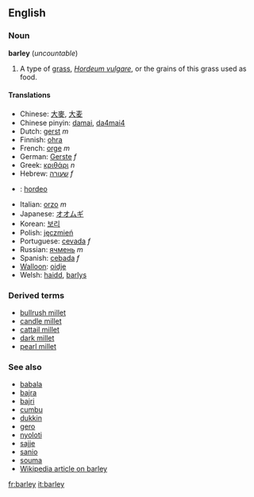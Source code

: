 ==English==
===Noun===
'''barley''' (''uncountable'')

#A type of [[grass]], ''[[Hordeum vulgare]]'', or the grains of this grass used as food.

====Translations====
*Chinese: [[大麥]], [[大麦]]
*Chinese pinyin: [[damai]], [[da4mai4]]
*Dutch: [[gerst]] ''m''
*Finnish: [[ohra]]
*French: [[orge]] ''m''
*German: [[Gerste]] ''f''
*Greek: [[κριθάρι]] ''n''
*Hebrew: [[שעורה]] ''f''
*{{io}} : [[hordeo]]
*Italian: [[orzo]] ''m''
*Japanese: [[オオムギ]]
*Korean: [[보리]]
*Polish: [[jęczmień]]
*Portuguese: [[cevada]] ''f''
*Russian: [[ячмень]] ''m''
*Spanish: [[cebada]] ''f''
*[[Walloon]]: [[oidje]]
*Welsh: [[haidd]], [[barlys]]

===Derived terms===
*[[bullrush millet]]<!--Name in Africa for pearl millet--> <!--query double 'l'-->
*[[candle millet]]<!--Name in Europe (British English?) for pearl millet-->
*[[cattail millet]]<!--Synonym in the US for pearl millet-->
*[[dark millet]]<!--Name in Europe (British English?) for pearl millet-->
*[[pearl millet]]

===See also===
<!--Are these all English words?-->
*[[babala]]<!--Name in Africa for pearl millet-->
*[[bajra]]<!--Name in India for pearl millet-->
*[[bajri]]<!--Name in India for pearl millet-->
*[[cumbu]]<!--Name in India for pearl millet-->
*[[dukkin]]<!--Name in Africa for pearl millet-->
*[[gero]]<!--Name in Africa for pearl millet-->
*[[nyoloti]]<!--Name in Africa for pearl millet-->
*[[sajje]]<!--Name in India for pearl millet-->
*[[sanio]]<!--Name in Africa for pearl millet-->
*[[souma]]<!--Name in Africa for pearl millet-->
*[[w:Barley|Wikipedia article on barley]]

[[fr:barley]]
[[it:barley]]